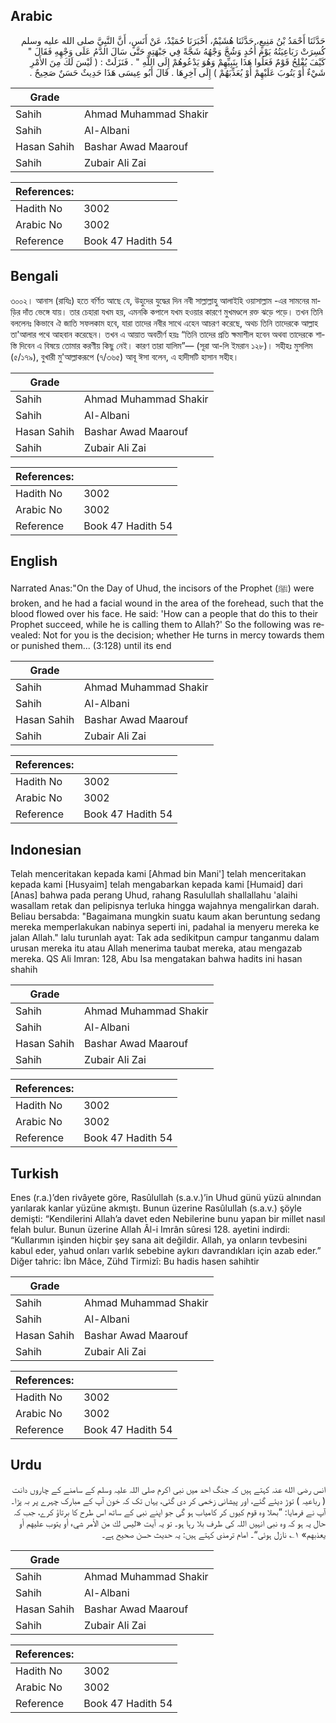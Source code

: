 ## Arabic


<div dir="rtl" lang="ar" style={{fontSize:'larger',backgroundColor:'#f8f9fa',padding:20}}>
حَدَّثَنَا أَحْمَدُ بْنُ مَنِيعٍ، حَدَّثَنَا هُشَيْمٌ، أَخْبَرَنَا حُمَيْدٌ، عَنْ أَنَسٍ، أَنَّ النَّبِيَّ صلى الله عليه وسلم كُسِرَتْ رَبَاعِيَتُهُ يَوْمَ أُحُدٍ وَشُجَّ وَجْهُهُ شَجَّةً فِي جَبْهَتِهِ حَتَّى سَالَ الدَّمُ عَلَى وَجْهِهِ فَقَالَ ‏"‏ كَيْفَ يُفْلِحُ قَوْمٌ فَعَلُوا هَذَا بِنَبِيِّهِمْ وَهُوَ يَدْعُوهُمْ إِلَى اللَّهِ ‏"‏ ‏.‏ فَنَزَلَتْ ‏:‏ ‏(‏ لَيْسَ لَكَ مِنَ الأَمْرِ شَيْءٌ أَوْ يَتُوبَ عَلَيْهِمْ أَوْ يُعَذِّبَهُمْ ‏)‏ إِلَى آخِرِهَا ‏.‏ قَالَ أَبُو عِيسَى هَذَا حَدِيثٌ حَسَنٌ صَحِيحٌ ‏.‏
</div>
<div style={{backgroundColor:'#f8f9fa',padding:20, marginBottom: 10}}><table> <thead> <tr> <th>Grade</th> <th></th> </tr> </thead> <tbody> <tr><td>Sahih</td><td>Ahmad Muhammad Shakir</td></tr><tr><td>Sahih</td><td>Al-Albani</td></tr><tr><td>Hasan Sahih</td><td>Bashar Awad Maarouf</td></tr><tr><td>Sahih</td><td>Zubair Ali Zai</td></tr></tbody></table><table> <thead> <tr> <th>References:</th> <th></th> </tr> </thead> <tbody><tr><td>Hadith No</td><td>3002</td></tr><tr><td>Arabic No</td><td>3002</td></tr><tr><td>Reference</td><td>Book 47 Hadith 54</td></tr></tbody></table></div>

## Bengali


<div dir="ltr" lang="bn" style={{fontSize:'larger',backgroundColor:'#f8f9fa',padding:20}}>
৩০০২। আনাস (রাযিঃ) হতে বর্ণিত আছে যে, উহুদের যুদ্ধের দিন নবী সাল্লাল্লাহু আলাইহি ওয়াসাল্লাম -এর সামনের মাড়ির দাঁত ভেঙ্গে যায়। তার চেহারা যখম হয়, এমনকি কপালে যখম হওয়ার কারণে মুখমণ্ডলে রক্ত ঝড়ে পড়ে। তখন তিনি বললেনঃ কিভাবে ঐ জাতি সফলকাম হবে, যারা তাদের নবীর সাথে এহেন আচরণ করেছে, অথচ তিনি তাদেরকে আল্লাহ তা'আলার পথে আহবান করেছেন। তখন এ আয়াত অবতীর্ণ হয়ঃ “তিনি তাদের প্রতি ক্ষমাশীল হবেন অথবা তাদেরকে শাস্তি দিবেন এ বিষয়ে তোমার করণীয় কিছু নেই। কারণ তারা যালিম”— (সূরা আ-লি ইমরান ১২৮)। সহীহঃ মুসলিম (৫/১৭৯), বুখারী মু'আল্লাকরূপে (৭/৩৬৫) আবূ ঈসা বলেন, এ হাদীসটি হাসান সহীহ।
</div>
<div style={{backgroundColor:'#f8f9fa',padding:20, marginBottom: 10}}><table> <thead> <tr> <th>Grade</th> <th></th> </tr> </thead> <tbody> <tr><td>Sahih</td><td>Ahmad Muhammad Shakir</td></tr><tr><td>Sahih</td><td>Al-Albani</td></tr><tr><td>Hasan Sahih</td><td>Bashar Awad Maarouf</td></tr><tr><td>Sahih</td><td>Zubair Ali Zai</td></tr></tbody></table><table> <thead> <tr> <th>References:</th> <th></th> </tr> </thead> <tbody><tr><td>Hadith No</td><td>3002</td></tr><tr><td>Arabic No</td><td>3002</td></tr><tr><td>Reference</td><td>Book 47 Hadith 54</td></tr></tbody></table></div>

## English


<div dir="ltr" lang="en" style={{fontSize:'larger',backgroundColor:'#f8f9fa',padding:20}}>
Narrated Anas:"On the Day of Uhud, the incisors of the Prophet (ﷺ) were broken, and he had a facial wound in the area of the forehead, such that the blood flowed over his face. He said: 'How can a people that do this to their Prophet succeed, while he is calling them to Allah?' So the following was revealed: Not for you is the decision; whether He turns in mercy towards them or punished them... (3:128) until its end
</div>
<div style={{backgroundColor:'#f8f9fa',padding:20, marginBottom: 10}}><table> <thead> <tr> <th>Grade</th> <th></th> </tr> </thead> <tbody> <tr><td>Sahih</td><td>Ahmad Muhammad Shakir</td></tr><tr><td>Sahih</td><td>Al-Albani</td></tr><tr><td>Hasan Sahih</td><td>Bashar Awad Maarouf</td></tr><tr><td>Sahih</td><td>Zubair Ali Zai</td></tr></tbody></table><table> <thead> <tr> <th>References:</th> <th></th> </tr> </thead> <tbody><tr><td>Hadith No</td><td>3002</td></tr><tr><td>Arabic No</td><td>3002</td></tr><tr><td>Reference</td><td>Book 47 Hadith 54</td></tr></tbody></table></div>

## Indonesian


<div dir="ltr" lang="id" style={{fontSize:'larger',backgroundColor:'#f8f9fa',padding:20}}>
Telah menceritakan kepada kami [Ahmad bin Mani'] telah menceritakan kepada kami [Husyaim] telah mengabarkan kepada kami [Humaid] dari [Anas] bahwa pada perang Uhud, rahang Rasulullah shallallahu 'alaihi wasallam retak dan pelipisnya terluka hingga wajahnya mengalirkan darah. Beliau bersabda: "Bagaimana mungkin suatu kaum akan beruntung sedang mereka memperlakukan nabinya seperti ini, padahal ia menyeru mereka ke jalan Allah." lalu turunlah ayat: Tak ada sedikitpun campur tanganmu dalam urusan mereka itu atau Allah menerima taubat mereka, atau mengazab mereka. QS Ali Imran: 128, Abu Isa mengatakan bahwa hadits ini hasan shahih
</div>
<div style={{backgroundColor:'#f8f9fa',padding:20, marginBottom: 10}}><table> <thead> <tr> <th>Grade</th> <th></th> </tr> </thead> <tbody> <tr><td>Sahih</td><td>Ahmad Muhammad Shakir</td></tr><tr><td>Sahih</td><td>Al-Albani</td></tr><tr><td>Hasan Sahih</td><td>Bashar Awad Maarouf</td></tr><tr><td>Sahih</td><td>Zubair Ali Zai</td></tr></tbody></table><table> <thead> <tr> <th>References:</th> <th></th> </tr> </thead> <tbody><tr><td>Hadith No</td><td>3002</td></tr><tr><td>Arabic No</td><td>3002</td></tr><tr><td>Reference</td><td>Book 47 Hadith 54</td></tr></tbody></table></div>

## Turkish


<div dir="ltr" lang="tr" style={{fontSize:'larger',backgroundColor:'#f8f9fa',padding:20}}>
Enes (r.a.)’den rivâyete göre, Rasûlullah (s.a.v.)’in Uhud günü yüzü alnından yarılarak kanlar yüzüne akmıştı. Bunun üzerine Rasûlullah (s.a.v.) şöyle demişti: “Kendilerini Allah’a davet eden Nebilerine bunu yapan bir millet nasıl felah bulur. Bunun üzerine Allah Âl-i Imrân sûresi 128. ayetini indirdi: “Kullarımın işinden hiçbir şey sana ait değildir. Allah, ya onların tevbesini kabul eder, yahud onları varlık sebebine aykırı davrandıkları için azab eder.” Diğer tahric: İbn Mâce, Zühd Tirmizî: Bu hadis hasen sahihtir
</div>
<div style={{backgroundColor:'#f8f9fa',padding:20, marginBottom: 10}}><table> <thead> <tr> <th>Grade</th> <th></th> </tr> </thead> <tbody> <tr><td>Sahih</td><td>Ahmad Muhammad Shakir</td></tr><tr><td>Sahih</td><td>Al-Albani</td></tr><tr><td>Hasan Sahih</td><td>Bashar Awad Maarouf</td></tr><tr><td>Sahih</td><td>Zubair Ali Zai</td></tr></tbody></table><table> <thead> <tr> <th>References:</th> <th></th> </tr> </thead> <tbody><tr><td>Hadith No</td><td>3002</td></tr><tr><td>Arabic No</td><td>3002</td></tr><tr><td>Reference</td><td>Book 47 Hadith 54</td></tr></tbody></table></div>

## Urdu


<div dir="rtl" lang="ur" style={{fontSize:'larger',backgroundColor:'#f8f9fa',padding:20}}>
انس رضی الله عنہ کہتے ہیں کہ جنگ احد میں نبی اکرم صلی اللہ علیہ وسلم کے سامنے کے چاروں دانت ( رباعیہ ) توڑ دیئے گئے، اور پیشانی زخمی کر دی گئی، یہاں تک کہ خون آپ کے مبارک چہرے پر بہ پڑا۔ آپ نے فرمایا: ”بھلا وہ قوم کیوں کر کامیاب ہو گی جو اپنے نبی کے ساتھ اس طرح کا برتاؤ کرے، جب کہ حال یہ ہو کہ وہ نبی انہیں اللہ کی طرف بلا رہا ہو۔ تو یہ آیت «ليس لك من الأمر شيء أو يتوب عليهم أو يعذبهم» ۱؎ نازل ہوئی“۔ امام ترمذی کہتے ہیں: یہ حدیث حسن صحیح ہے۔
</div>
<div style={{backgroundColor:'#f8f9fa',padding:20, marginBottom: 10}}><table> <thead> <tr> <th>Grade</th> <th></th> </tr> </thead> <tbody> <tr><td>Sahih</td><td>Ahmad Muhammad Shakir</td></tr><tr><td>Sahih</td><td>Al-Albani</td></tr><tr><td>Hasan Sahih</td><td>Bashar Awad Maarouf</td></tr><tr><td>Sahih</td><td>Zubair Ali Zai</td></tr></tbody></table><table> <thead> <tr> <th>References:</th> <th></th> </tr> </thead> <tbody><tr><td>Hadith No</td><td>3002</td></tr><tr><td>Arabic No</td><td>3002</td></tr><tr><td>Reference</td><td>Book 47 Hadith 54</td></tr></tbody></table></div>